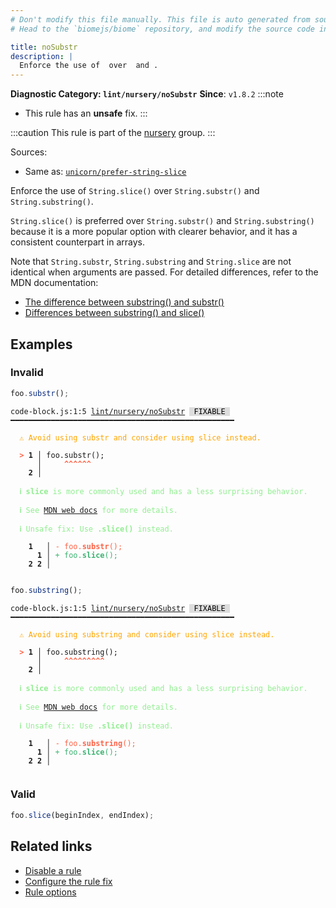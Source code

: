 ```yaml
---
# Don't modify this file manually. This file is auto generated from source, and you will lose your changes next time the website is built.
# Head to the `biomejs/biome` repository, and modify the source code in there.

title: noSubstr
description: |
  Enforce the use of  over  and .
---
```


**Diagnostic Category: `lint/nursery/noSubstr`**
<Tabs>
<TabItem label="JavaScript (and super languages)" icon="seti:javascript">
**Since**: `v1.8.2`
:::note
- This rule has an **unsafe** fix.
:::

:::caution
This rule is part of the [nursery](/linter/rules/#nursery) group.
:::

Sources: 
- Same as: <a href="https://github.com/sindresorhus/eslint-plugin-unicorn/blob/main/docs/rules/prefer-string-slice.md" target="_blank"><code>unicorn/prefer-string-slice</code></a>

Enforce the use of `String.slice()` over `String.substr()` and `String.substring()`.

`String.slice()` is preferred over `String.substr()` and `String.substring()` because it is a more popular option with clearer behavior,
and it has a consistent counterpart in arrays.

Note that `String.substr`, `String.substring` and `String.slice` are not identical when arguments are passed.
For detailed differences, refer to the MDN documentation:

- [The difference between substring() and substr()](https://developer.mozilla.org/en-US/docs/Web/JavaScript/Reference/Global_Objects/String/substring#the_difference_between_substring_and_substr)
- [Differences between substring() and slice()](https://developer.mozilla.org/en-US/docs/Web/JavaScript/Reference/Global_Objects/String/substring#differences_between_substring_and_slice)

## Examples

### Invalid

```js
foo.substr();
```

<pre class="language-text"><code class="language-text">code-block.js:1:5 <a href="https://biomejs.dev/linter/rules/no-substr">lint/nursery/noSubstr</a> <span style="color: #000; background-color: #ddd;"> FIXABLE </span> ━━━━━━━━━━━━━━━━━━━━━━━━━━━━━━━━━━━━━━━━━━━━━━━━━━<br /><br />  <strong><span style="color: Orange;">⚠</span></strong> <span style="color: Orange;">Avoid using substr and consider using slice instead.</span><br />  <br />  <strong><span style="color: Tomato;">&gt;</span></strong> <strong>1 │ </strong>foo.substr();<br />   <strong>   │ </strong>    <strong><span style="color: Tomato;">^</span></strong><strong><span style="color: Tomato;">^</span></strong><strong><span style="color: Tomato;">^</span></strong><strong><span style="color: Tomato;">^</span></strong><strong><span style="color: Tomato;">^</span></strong><strong><span style="color: Tomato;">^</span></strong><br />    <strong>2 │ </strong><br />  <br />  <strong><span style="color: lightgreen;">ℹ</span></strong> <span style="color: lightgreen;"><strong>slice</strong></span><span style="color: lightgreen;"> is more commonly used and has a less surprising behavior.</span><br />  <br />  <strong><span style="color: lightgreen;">ℹ</span></strong> <span style="color: lightgreen;">See </span><span style="color: lightgreen;"><a href="https://developer.mozilla.org/en-US/docs/Web/JavaScript/Reference/Global_Objects/String/substring#the_difference_between_substring_and_substr">MDN web docs</a></span><span style="color: lightgreen;"> for more details.</span><br />  <br />  <strong><span style="color: lightgreen;">ℹ</span></strong> <span style="color: lightgreen;">Unsafe fix</span><span style="color: lightgreen;">: </span><span style="color: lightgreen;">Use </span><span style="color: lightgreen;"><strong>.slice()</strong></span><span style="color: lightgreen;"> instead.</span><br />  <br />    <strong>1</strong>  <strong> │ </strong><span style="color: Tomato;">-</span> <span style="color: Tomato;">f</span><span style="color: Tomato;">o</span><span style="color: Tomato;">o</span><span style="color: Tomato;">.</span><span style="color: Tomato;"><strong>s</strong></span><span style="color: Tomato;"><strong>u</strong></span><span style="color: Tomato;"><strong>b</strong></span><span style="color: Tomato;"><strong>s</strong></span><span style="color: Tomato;"><strong>t</strong></span><span style="color: Tomato;"><strong>r</strong></span><span style="color: Tomato;">(</span><span style="color: Tomato;">)</span><span style="color: Tomato;">;</span><br />      <strong>1</strong><strong> │ </strong><span style="color: MediumSeaGreen;">+</span> <span style="color: MediumSeaGreen;">f</span><span style="color: MediumSeaGreen;">o</span><span style="color: MediumSeaGreen;">o</span><span style="color: MediumSeaGreen;">.</span><span style="color: MediumSeaGreen;"><strong>s</strong></span><span style="color: MediumSeaGreen;"><strong>l</strong></span><span style="color: MediumSeaGreen;"><strong>i</strong></span><span style="color: MediumSeaGreen;"><strong>c</strong></span><span style="color: MediumSeaGreen;"><strong>e</strong></span><span style="color: MediumSeaGreen;">(</span><span style="color: MediumSeaGreen;">)</span><span style="color: MediumSeaGreen;">;</span><br />    <strong>2</strong> <strong>2</strong><strong> │ </strong>  <br />  <br /></code></pre>

```js
foo.substring();
```

<pre class="language-text"><code class="language-text">code-block.js:1:5 <a href="https://biomejs.dev/linter/rules/no-substr">lint/nursery/noSubstr</a> <span style="color: #000; background-color: #ddd;"> FIXABLE </span> ━━━━━━━━━━━━━━━━━━━━━━━━━━━━━━━━━━━━━━━━━━━━━━━━━━<br /><br />  <strong><span style="color: Orange;">⚠</span></strong> <span style="color: Orange;">Avoid using substring and consider using slice instead.</span><br />  <br />  <strong><span style="color: Tomato;">&gt;</span></strong> <strong>1 │ </strong>foo.substring();<br />   <strong>   │ </strong>    <strong><span style="color: Tomato;">^</span></strong><strong><span style="color: Tomato;">^</span></strong><strong><span style="color: Tomato;">^</span></strong><strong><span style="color: Tomato;">^</span></strong><strong><span style="color: Tomato;">^</span></strong><strong><span style="color: Tomato;">^</span></strong><strong><span style="color: Tomato;">^</span></strong><strong><span style="color: Tomato;">^</span></strong><strong><span style="color: Tomato;">^</span></strong><br />    <strong>2 │ </strong><br />  <br />  <strong><span style="color: lightgreen;">ℹ</span></strong> <span style="color: lightgreen;"><strong>slice</strong></span><span style="color: lightgreen;"> is more commonly used and has a less surprising behavior.</span><br />  <br />  <strong><span style="color: lightgreen;">ℹ</span></strong> <span style="color: lightgreen;">See </span><span style="color: lightgreen;"><a href="https://developer.mozilla.org/en-US/docs/Web/JavaScript/Reference/Global_Objects/String/substring#the_difference_between_substring_and_substr">MDN web docs</a></span><span style="color: lightgreen;"> for more details.</span><br />  <br />  <strong><span style="color: lightgreen;">ℹ</span></strong> <span style="color: lightgreen;">Unsafe fix</span><span style="color: lightgreen;">: </span><span style="color: lightgreen;">Use </span><span style="color: lightgreen;"><strong>.slice()</strong></span><span style="color: lightgreen;"> instead.</span><br />  <br />    <strong>1</strong>  <strong> │ </strong><span style="color: Tomato;">-</span> <span style="color: Tomato;">f</span><span style="color: Tomato;">o</span><span style="color: Tomato;">o</span><span style="color: Tomato;">.</span><span style="color: Tomato;"><strong>s</strong></span><span style="color: Tomato;"><strong>u</strong></span><span style="color: Tomato;"><strong>b</strong></span><span style="color: Tomato;"><strong>s</strong></span><span style="color: Tomato;"><strong>t</strong></span><span style="color: Tomato;"><strong>r</strong></span><span style="color: Tomato;"><strong>i</strong></span><span style="color: Tomato;"><strong>n</strong></span><span style="color: Tomato;"><strong>g</strong></span><span style="color: Tomato;">(</span><span style="color: Tomato;">)</span><span style="color: Tomato;">;</span><br />      <strong>1</strong><strong> │ </strong><span style="color: MediumSeaGreen;">+</span> <span style="color: MediumSeaGreen;">f</span><span style="color: MediumSeaGreen;">o</span><span style="color: MediumSeaGreen;">o</span><span style="color: MediumSeaGreen;">.</span><span style="color: MediumSeaGreen;"><strong>s</strong></span><span style="color: MediumSeaGreen;"><strong>l</strong></span><span style="color: MediumSeaGreen;"><strong>i</strong></span><span style="color: MediumSeaGreen;"><strong>c</strong></span><span style="color: MediumSeaGreen;"><strong>e</strong></span><span style="color: MediumSeaGreen;">(</span><span style="color: MediumSeaGreen;">)</span><span style="color: MediumSeaGreen;">;</span><br />    <strong>2</strong> <strong>2</strong><strong> │ </strong>  <br />  <br /></code></pre>

### Valid

```js
foo.slice(beginIndex, endIndex);
```

## Related links

- [Disable a rule](/linter/#disable-a-lint-rule)
- [Configure the rule fix](/linter#configure-the-rule-fix)
- [Rule options](/linter/#rule-options)

</TabItem>
</Tabs>

